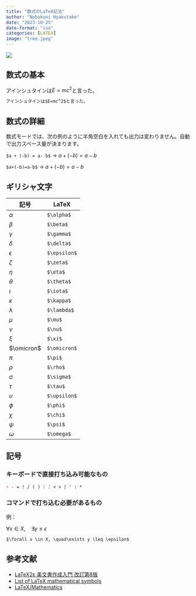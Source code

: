 ```yaml
---
title: "数式のLaTeX記法"
author: "Nobukuni Hyakutake"
date: "2023-10-25"
date-format: "iso"
categories: [LATEX]
image: "tree.jpeg"
---
```


![](tree.jpeg)

## 数式の基本

アインシュタインは$E=mc^2$と言った。

``` markdown
アインシュタインは$E=mc^2$と言った。
```

## 数式の詳細

数式モードでは、次の例のように半角空白を入れても出力は変わりません。自動で出力スペース量が決まります。

`$a + (-b) = a- b$` → $a + (-b) = a- b$

`$a+(-b)=a-b$` → $a+(-b)=a-b$

## ギリシャ文字

| 記号       | LaTeX        |
|------------|--------------|
| $\alpha$   | `$\alpha$`   |
| $\beta$    | `$\beta$`    |
| $\gamma$   | `$\gamma$`   |
| $\delta$   | `$\delta$`   |
| $\epsilon$ | `$\epsilon$` |
| $\zeta$    | `$\zeta$`    |
| $\eta$     | `$\eta$`     |
| $\theta$   | `$\theta$`   |
| $\iota$    | `$\iota$`    |
| $\kappa$   | `$\kappa$`   |
| $\lambda$  | `$\lambda$`  |
| $\mu$      | `$\mu$`      |
| $\nu$      | `$\nu$`      |
| $\xi$      | `$\xi$`      |
| $\omicron$ | `$\omicron$` |
| $\pi$      | `$\pi$`      |
| $\rho$     | `$\rho$`     |
| $\sigma$   | `$\sigma$`   |
| $\tau$     | `$\tau$`     |
| $\upsilon$ | `$\upsilon$` |
| $\phi$     | `$\phi$`     |
| $\chi$     | `$\chi$`     |
| $\psi$     | `$\psi$`     |
| $\omega$   | `$\omega$`   |

## 記号

### キーボードで直接打ち込み可能なもの

``` markdown
+ - = ! / ( ) [ ] < > | ' : *
```

### コマンドで打ち込む必要があるもの

例：

$\forall x \in X, \quad\exists y \leq \epsilon$

``` markdown
$\forall x \in X, \quad\exists y \leq \epsilon$
```

## 参考文献

-   [LaTeX2ε 美文書作成入門 改訂第8版](https://gihyo.jp/book/2020/978-4-297-11712-2)
-   [List of LaTeX mathematical symbols](https://oeis.org/wiki/List_of_LaTeX_mathematical_symbols)
-   [LaTeX/Mathematics](https://en.wikibooks.org/wiki/LaTeX/Mathematics)
